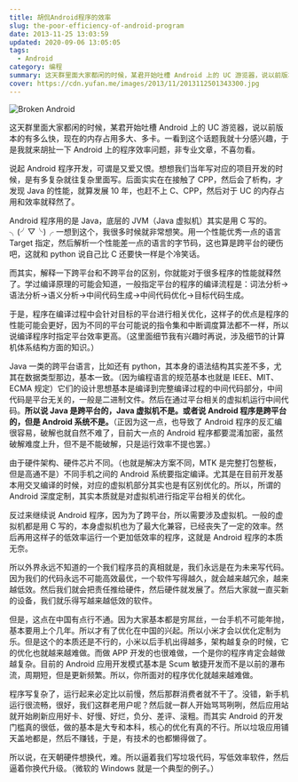 ```yaml
---
title: 胡侃Android程序的效率
slug: the-poor-efficiency-of-android-program
date: 2013-11-25 13:03:59
updated: 2020-09-06 13:05:05
tags:
  - Android
category: 编程
summary: 这天群里面大家都闲的时候，某君开始吐槽 Android 上的 UC 游览器，说以前版本的有多么快，现在的内存占用多大、多卡。一看到这个话题我就十分感兴趣，于是我就来胡扯一下 Android 上的程序效率问题，非专业文章，不喜勿看。
cover: https://cdn.yufan.me/images/2013/11/2013112501343300.jpg
---
```


![Broken Android](https://cdn.yufan.me/images/2013/11/2013112501353300.jpg)

这天群里面大家都闲的时候，某君开始吐槽 Android 上的 UC 游览器，说以前版本的有多么快，现在的内存占用多大、多卡。一看到这个话题我就十分感兴趣，于是我就来胡扯一下 Android 上的程序效率问题，非专业文章，不喜勿看。

说起 Android 程序开发，可谓是又爱又恨。想想我们当年写对应的项目开发的时候，是有多复杂就往复杂里面写。后面实实在在接触了 CPP，然后会了析构，才发现 Java 的性能，就算发展 10 年，也赶不上 C、CPP，然后对于 UC 的内存占用和效率就释然了。

Android 程序用的是 Java，底层的 JVM（Java 虚拟机）其实是用 C 写的。╮(╯▽╰)╭ 一想到这个，我很多时候就非常想笑。用一个性能优秀一点的语言 Target 指定，然后解析一个性能差一点的语言的字节码，这也算是跨平台的硬伤吧，这就和 python 说自己比 C 还要快一样是个冷笑话。

而其实，解释一下跨平台和不跨平台的区别，你就能对于很多程序的性能就释然了。学过编译原理的可能会知道，一般指定平台的程序的编译流程是：词法分析->语法分析->语义分析->中间代码生成->中间代码优化->目标代码生成。

于是，程序在编译过程中会针对目标的平台进行相关优化，这样子的优点是程序的性能可能会更好，因为不同的平台可能说的指令集和中断调度算法都不一样，所以说编译程序时指定平台效率更高。（这里面细节我有兴趣时再说，涉及细节的计算机体系结构方面的知识。）

Java 一类的跨平台语言，比如还有 python，其本身的语法结构其实差不多，尤其在数据类型那边，基本一致。（因为编程语言的规范基本也就是 IEEE、MIT、ECMA 规定）它们的设计思想基本是编译到完整编译过程的中间代码部分，中间代码是平台无关的，一般是二进制文件。然后在通过平台相关的虚拟机运行中间代码。**所以说 Java 是跨平台的，Java 虚拟机不是。或者说 Android 程序是跨平台的，但是 Android 系统不是。**（正因为这一点，也导致了 Android 程序的反汇编很容易，破解也就自然不难了，目前大一点的 Android 程序都要混淆加密，虽然破解难度上升，但不是不能破解，只是运行效率不提也罢。）

由于硬件架构、硬件芯片不同。（也就是解决方案不同，MTK 是完整打包整板，但是高通不是）不同手机之间的 Android 系统要指定编译。尤其是在目前开发基本用交叉编译的时候，对应的虚拟机部分其实也是有区别优化的。所以，所谓的 Android 深度定制，其实本质就是对虚拟机进行指定平台相关的优化。

反过来继续说 Android 程序，因为为了跨平台，所以需要涉及虚拟机。一般的虚拟机都是用 C 写的，本身虚拟机也为了最大化兼容，已经丧失了一定的效率。然后再用这样子的低效率运行一个更加低效率的程序，这就是 Android 程序的本质无奈。

所以外界永远不知道的一个我们程序员的真相就是，我们永远是在为未来写代码。因为我们的代码永远不可能高效最优，一个软件写得越久，就会越来越冗余，越来越低效。然后我们就会把责任推给硬件，然后硬件就发展了。然后大家就一直买新的设备，我们就乐得写越来越低效的软件。

但是，这点在中国有点行不通。因为大家基本都是穷屌丝，一台手机不可能年抛，基本要用上个几年。所以才有了优化在中国的兴起。所以小米才会以优化定制为乐。但是这个的本质还是不行的，小米以后手机出得越多，架构越复杂的时候，它的优化也就越来越难做。而做 APP 开发的也很难做，一个是你的程序肯定会越做越复杂。目前的 Android 应用开发模式基本是 Scum 敏捷开发而不是以前的瀑布流，周期短，但是更新频繁。所以，你所面对的程序优化就越来越难做。

程序写复杂了，运行起来必定比以前慢，然后那群消费者就不干了。没错，新手机运行很流畅，很好，我们这群老用户呢？然后就一群人开始骂骂咧咧，然后应用站就开始刷新应用好卡、好慢、好烂，负分、差评、滚粗。而其实 Android 的开发门槛真的很低，做的基本是大专和本科，核心的优化有真的不行。所以垃圾应用铺天盖地都是，然后不赚钱，于是，有技术的也都懒得做了。

所以说，在天朝硬件想换代，难。所以逼着我们写垃圾代码，写低效率软件，然后逼着你换代升级。（微软的 Windows 就是一个典型的例子。）
